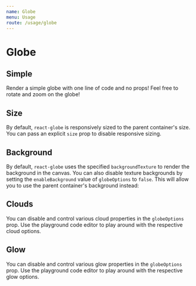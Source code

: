 ```yaml
---
name: Globe
menu: Usage
route: /usage/globe
---
```




# Globe

## Simple

Render a simple globe with one line of code and no props! Feel free to rotate and zoom on the globe!

<Playground>
  <ReactGlobe />
</Playground>

## Size

By default, `react-globe` is responsively sized to the parent container's size. You can pass an explicit `size` prop to disable responsive sizing.

<Playground>
  <ReactGlobe size={[300, 300]} />
</Playground>

## Background

By default, `react-globe` uses the specified `backgroundTexture` to render the background in the canvas. You can also disable texture backgrounds by setting the `enableBackground` value of `globeOptions` to `false`. This will allow you to use the parent container's background instead:

<Playground>
  <div
    style={{
      backgroundImage: "linear-gradient(to right, red , yellow)"
    }}
  >
    <ReactGlobe
      globeOptions={{
        enableBackground: false
      }}
    />
  </div>
</Playground>

## Clouds

You can disable and control various cloud properties in the `globeOptions` prop. Use the playground code editor to play around with the respective cloud options.

<Playground>
  <ReactGlobe
    globeOptions={{
      cloudsOpacity: 0.8,
      enableClouds: true
    }}
  />
</Playground>

## Glow

You can disable and control various glow properties in the `globeOptions` prop. Use the playground code editor to play around with the respective glow options.

<Playground>
  <ReactGlobe
    globeOptions={{
      glowCoefficient: 0.1,
      glowColor: "gold",
      glowPower: 4,
      glowRadiusScale: 0.5,
      enableGlow: true
    }}
  />
</Playground>
